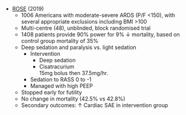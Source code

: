 * [ROSE](https://www.nejm.org/doi/full/10.1056/NEJMoa1901686) (2019)
	* 1006 Americans with moderate-severe ARDS (P/F <150), with several appropriate exclusions including BMI >100
	* Multi-centre (48), unblinded, block randomised trial
	* 1408 patients provide 90% power for 9% ↓ mortality, based on control group mortality of 35%
	* Deep sedation and paralysis vs. light sedation
		* Intervention
			* Deep sedation
			* Cisatracurium\
			15mg bolus then 37.5mg/hr.
		* Sedation to RASS 0 to -1
		* Managed with high PEEP
	* Stopped early for futility
	* No change in mortality (42.5% vs 42.8%)
	* Secondary outcomes: ↑ Cardiac SAE in intervention group